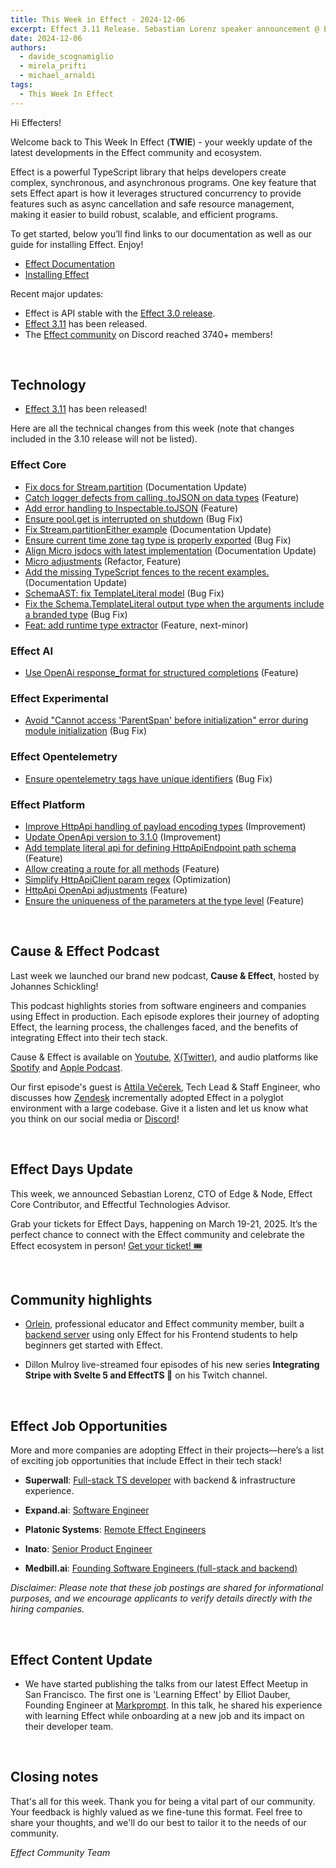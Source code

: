 ```yaml
---
title: This Week in Effect - 2024-12-06
excerpt: Effect 3.11 Release. Sebastian Lorenz speaker announcement @ Effect Days 2025. "Learning Effect" by Elliot Dauber Effect San Francisco Meetup.
date: 2024-12-06
authors:
  - davide_scognamiglio
  - mirela_prifti
  - michael_arnaldi
tags:
  - This Week In Effect
---
```



Hi Effecters!

Welcome back to This Week In Effect (**TWIE**) - your weekly update of the latest developments in the Effect community and ecosystem.

Effect is a powerful TypeScript library that helps developers create complex, synchronous, and asynchronous programs. One key feature that sets Effect apart is how it leverages structured concurrency to provide features such as async cancellation and safe resource management, making it easier to build robust, scalable, and efficient programs.

To get started, below you’ll find links to our documentation as well as our guide for installing Effect. Enjoy!

- [Effect Documentation](/docs/getting-started/introduction/)
- [Installing Effect](/docs/getting-started/installation/)

Recent major updates:

- Effect is API stable with the [Effect 3.0 release](https://effect.website/blog/effect-3.0).
- [Effect 3.11](https://effect.website/blog/releases/effect/311/) has been released.
- The [Effect community](https://discord.gg/effect-ts) on Discord reached 3740+ members!

&nbsp;
## Technology

- [Effect 3.11](https://effect.website/blog/releases/effect/311/) has been released!

Here are all the technical changes from this week (note that changes included in the 3.10 release will not be listed).

### Effect Core
- [Fix docs for Stream.partition](https://github.com/Effect-TS/effect/pull/4041) (Documentation Update)
- [Catch logger defects from calling .toJSON on data types](https://github.com/Effect-TS/effect/pull/4042) (Feature)
- [Add error handling to Inspectable.toJSON](https://github.com/Effect-TS/effect/pull/4048) (Feature)
- [Ensure pool.get is interrupted on shutdown](https://github.com/Effect-TS/effect/pull/4052) (Bug Fix)
- [Fix Stream.partitionEither example](https://github.com/Effect-TS/effect/pull/4057) (Documentation Update)
- [Ensure current time zone tag type is properly exported](https://github.com/Effect-TS/effect/pull/4059) (Bug Fix)
- [Align Micro jsdocs with latest implementation](https://github.com/Effect-TS/effect/pull/4060) (Documentation Update)
- [Micro adjustments](https://github.com/Effect-TS/effect/pull/4063) (Refactor, Feature)
- [Add the missing TypeScript fences to the recent examples.](https://github.com/Effect-TS/effect/pull/4066) (Documentation Update)
- [SchemaAST: fix TemplateLiteral model](https://github.com/Effect-TS/effect/pull/4076) (Bug Fix)
- [Fix the Schema.TemplateLiteral output type when the arguments include a branded type](https://github.com/Effect-TS/effect/pull/4080) (Bug Fix)
- [Feat: add runtime type extractor](https://github.com/Effect-TS/effect/pull/4020) (Feature, next-minor)


### Effect AI
- [Use OpenAi response_format for structured completions](https://github.com/Effect-TS/effect/pull/4071) (Feature)


### Effect Experimental
- [Avoid "Cannot access 'ParentSpan' before initialization" error during module initialization](https://github.com/Effect-TS/effect/pull/4029) (Bug Fix)


### Effect Opentelemetry
- [Ensure opentelemetry tags have unique identifiers](https://github.com/Effect-TS/effect/pull/4070) (Bug Fix)


### Effect Platform
- [Improve HttpApi handling of payload encoding types](https://github.com/Effect-TS/effect/pull/4024) (Improvement)
- [Update OpenApi version to 3.1.0](https://github.com/Effect-TS/effect/pull/4025) (Improvement)
- [Add template literal api for defining HttpApiEndpoint path schema](https://github.com/Effect-TS/effect/pull/4035) (Feature)
- [Allow creating a route for all methods](https://github.com/Effect-TS/effect/pull/4055) (Feature)
- [Simplify HttpApiClient param regex](https://github.com/Effect-TS/effect/pull/4062) (Optimization)
- [HttpApi OpenApi adjustments](https://github.com/Effect-TS/effect/pull/4064) (Feature)
- [Ensure the uniqueness of the parameters at the type level](https://github.com/Effect-TS/effect/pull/4065) (Feature)

  
&nbsp;
## Cause & Effect Podcast
Last week we launched our brand new podcast, **Cause & Effect**, hosted by Johannes Schickling!

This podcast highlights stories from software engineers and companies using Effect in production. Each episode explores their journey of adopting Effect, the learning process, the challenges faced, and the benefits of integrating Effect into their tech stack.

Cause & Effect is available on [Youtube](https://www.youtube.com/@effect-ts), [X(Twitter)](https://x.com/EffectTS_/status/1861446144137531585), and audio platforms like [Spotify](https://open.spotify.com/episode/7Bkn7A8EXnoqWWmI0czAdz) and [Apple Podcast](https://podcasts.apple.com/us/podcast/cause-effect/id1781879869).

Our first episode's guest is [Attila Večerek](https://x.com/attilavecerek), Tech Lead & Staff Engineer, who discusses how [Zendesk](https://www.zendesk.com) incrementally adopted Effect in a polyglot environment with a large codebase. Give it a listen and let us know what you think on our social media or [Discord](https://discord.gg/effect-ts)!

<YouTube
  id="https://youtu.be/rNAqPHBQFEQ"
  title="Adopting Effect at Zendesk w/ Attila Večerek | Cause & Effect #1"
/>

&nbsp;
## Effect Days Update

This week, we announced Sebastian Lorenz, CTO of Edge & Node, Effect Core Contributor, and Effectful Technologies Advisor.
<Tweet id="1863918547321094567" />

Grab your tickets for Effect Days, happening on March 19-21, 2025. It’s the perfect chance to connect with the Effect community and celebrate the Effect ecosystem in person! [Get your ticket! 🎟️](https://effect.website/events/effect-days)

&nbsp;
## Community highlights

- [Orlein](https://github.com/orlein), professional educator and Effect community member, built a [backend server](https://github.com/orlein/backend-server-effect) using only Effect for his Frontend students to help beginners get started with Effect. 

- Dillon Mulroy live-streamed four episodes of his new series **Integrating Stripe with Svelte 5 and EffectTS 🚀** on his Twitch channel.
  <TwitchPlayerNonInteractive video="2314832534" />

&nbsp;
## Effect Job Opportunities

More and more companies are adopting Effect in their projects—here’s a list of exciting job opportunities that include Effect in their tech stack!

- **Superwall**: [Full-stack TS developer](https://twitter.com/jakemor/status/1854248980454228411) with backend & infrastructure experience.

- **Expand.ai**: [Software Engineer](https://twitter.com/getexpandai/status/1858674403430854823)

- **Platonic Systems**: [Remote Effect Engineers](https://twitter.com/platonicsystems/status/1861470819861311945)

- **Inato**: [Senior Product Engineer](https://jobs.lever.co/inato/2bbbe759-d4ce-4cc4-8267-8bc998189469)

- **Medbill.ai**: [Founding Software Engineers (full-stack and backend)](https://www.linkedin.com/posts/codingtom_medbill-ai-activity-7260092522708762624-N7TH)

*Disclaimer: Please note that these job postings are shared for informational purposes, and we encourage applicants to verify details directly with the hiring companies.*

&nbsp;
## Effect Content Update
- We have started publishing the talks from our latest Effect Meetup in San Francisco. The first one is 'Learning Effect' by Elliot Dauber, Founding Engineer at [Markprompt](https://x.com/markprompt). In this talk, he shared his experience with learning Effect while onboarding at a new job and its impact on their developer team.

  <YouTube
    id="https://www.youtube.com/embed/jsTjgB5WUFE?si=FVKqxRV24-jfhiUk"
    title="Learning Effect – Elliot Dauber (Effect Meetup SF '24)"
  />


&nbsp;
## Closing notes

That's all for this week. Thank you for being a vital part of our community. Your feedback is highly valued as we fine-tune this format. Feel free to share your thoughts, and we'll do our best to tailor it to the needs of our community.

_Effect Community Team_
